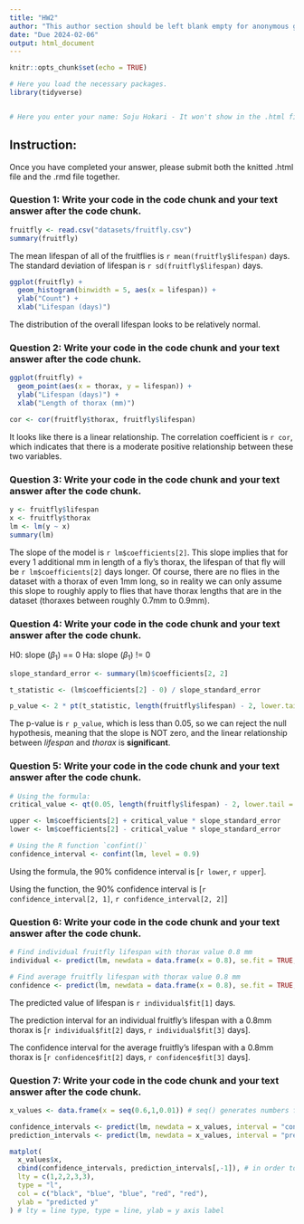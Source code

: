 ```yaml
---
title: "HW2"
author: "This author section should be left blank empty for anonymous grading"
date: "Due 2024-02-06"
output: html_document
---
```


```r
knitr::opts_chunk$set(echo = TRUE)

# Here you load the necessary packages.  
library(tidyverse)


# Here you enter your name: Soju Hokari - It won't show in the .html file but show in the .rmd file. 
```

## Instruction: 
Once you have completed your answer, please submit both the knitted .html file and the .rmd file together.

### Question 1: Write your code in the code chunk and your text answer after the code chunk.

```r
fruitfly <- read.csv("datasets/fruitfly.csv")
summary(fruitfly)
```
The mean lifespan of all of the fruitflies is `r mean(fruitfly$lifespan)` days. The standard deviation of lifespan is `r sd(fruitfly$lifespan)` days.

```r
ggplot(fruitfly) +
  geom_histogram(binwidth = 5, aes(x = lifespan)) +
  ylab("Count") +
  xlab("Lifespan (days)")
```

The distribution of the overall lifespan looks to be relatively normal.


### Question 2: Write your code in the code chunk and your text answer after the code chunk.

```r
ggplot(fruitfly) +
  geom_point(aes(x = thorax, y = lifespan)) +
  ylab("Lifespan (days)") +
  xlab("Length of thorax (mm)")

cor <- cor(fruitfly$thorax, fruitfly$lifespan)
```
It looks like there is a linear relationship. The correlation coefficient is `r cor`, which indicates that there is a moderate positive relationship between these two variables.

### Question 3: Write your code in the code chunk and your text answer after the code chunk.

```r
y <- fruitfly$lifespan
x <- fruitfly$thorax
lm <- lm(y ~ x)
summary(lm)
```

The slope of the model is `r lm$coefficients[2]`. This slope implies that for every 1 additional mm in length of a fly's thorax, the lifespan of that fly will be `r lm$coefficients[2]` days longer. Of course, there are no flies in the dataset with a thorax of even 1mm long, so in reality we can only assume this slope to roughly apply to flies that have thorax lengths that are in the dataset (thoraxes between roughly 0.7mm to 0.9mm).

### Question 4: Write your code in the code chunk and your text answer after the code chunk.

H0: slope ($\beta_1$) == 0
Ha: slope ($\beta_1$) != 0

```r
slope_standard_error <- summary(lm)$coefficients[2, 2]

t_statistic <- (lm$coefficients[2] - 0) / slope_standard_error

p_value <- 2 * pt(t_statistic, length(fruitfly$lifespan) - 2, lower.tail = F)
```

The p-value is `r p_value`, which is less than 0.05, so we can reject the null hypothesis, meaning that the slope is NOT zero, and the linear relationship between _lifespan_ and _thorax_ is **significant**.

### Question 5: Write your code in the code chunk and your text answer after the code chunk.

```r
# Using the formula:
critical_value <- qt(0.05, length(fruitfly$lifespan) - 2, lower.tail = F) # Find the critical value for 95% CI

upper <- lm$coefficients[2] + critical_value * slope_standard_error
lower <- lm$coefficients[2] - critical_value * slope_standard_error

# Using the R function `confint()`
confidence_interval <- confint(lm, level = 0.9)
```

Using the formula, the 90% confidence interval is [`r lower`, `r upper`].

Using the function, the 90% confidence interval is [`r confidence_interval[2, 1]`, `r confidence_interval[2, 2]`]

### Question 6: Write your code in the code chunk and your text answer after the code chunk.


```r
# Find individual fruitfly lifespan with thorax value 0.8 mm
individual <- predict(lm, newdata = data.frame(x = 0.8), se.fit = TRUE, interval = "prediction")

# Find average fruitfly lifespan with thorax value 0.8 mm
confidence <- predict(lm, newdata = data.frame(x = 0.8), se.fit = TRUE, interval = "confidence")
```

The predicted value of lifespan is `r individual$fit[1]` days.

The prediction interval for an individual fruitfly's lifespan with a 0.8mm thorax is [`r individual$fit[2]` days, `r individual$fit[3]` days].

The confidence interval for the average fruitfly's lifespan with a 0.8mm thorax is [`r confidence$fit[2]` days, `r confidence$fit[3]` days].

### Question 7: Write your code in the code chunk and your text answer after the code chunk.

```r
x_values <- data.frame(x = seq(0.6,1,0.01)) # seq() generates numbers from 10 to 90 by increments of 5

confidence_intervals <- predict(lm, newdata = x_values, interval = "confidence")
prediction_intervals <- predict(lm, newdata = x_values, interval = "prediction")

matplot(
  x_values$x,
  cbind(confidence_intervals, prediction_intervals[,-1]), # in order to avoid having two `fit` columns, we will extract the `fit` column from prediction_intervals
  lty = c(1,2,2,3,3),
  type = "l",
  col = c("black", "blue", "blue", "red", "red"),
  ylab = "predicted y"
) # lty = line type, type = line, ylab = y axis label
```
